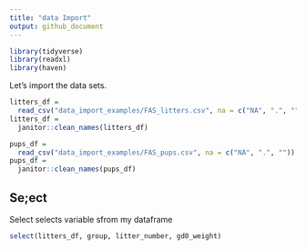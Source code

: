 ```yaml
---
title: "data Import"
output: github_document
---
```


```r
library(tidyverse)
library(readxl)
library(haven)
```

Let's import the data sets.

```r
litters_df = 
  read_csv("data_import_examples/FAS_litters.csv", na = c("NA", ".", ""))
litters_df = 
  janitor::clean_names(litters_df)

pups_df = 
  read_csv("data_import_examples/FAS_pups.csv", na = c("NA", ".", ""))
pups_df = 
  janitor::clean_names(pups_df)
```


## Se;ect
Select selects variable sfrom my dataframe 

```r
select(litters_df, group, litter_number, gd0_weight)
```